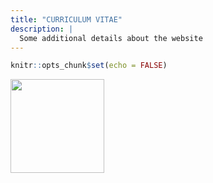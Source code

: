 ```yaml
---
title: "CURRICULUM VITAE"
description: |
  Some additional details about the website
---
```


```r
knitr::opts_chunk$set(echo = FALSE)
```

![](professional3.jpg){width=150}
